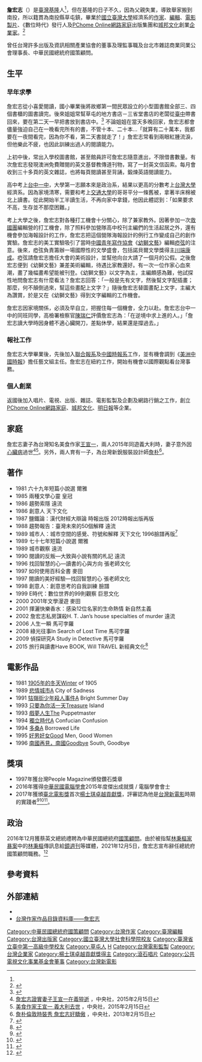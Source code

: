 {{Infobox_Person
| name = 詹宏志
| image = 2009 Click Award Hung-Tze Jan.jpg
| box_width = 180px
| occupation = [[PChome|PChome]]董事長
| period = 
| birth_name = 
| english_names = Hung-Tze Jan
| Sex = 男
| birth_date = {{birth_date_and_age|1956|3|12}}
| birth_place = [[臺灣|臺灣]][[南投縣|南投縣]][[草屯鎮|草屯鎮]]<ref name = "文訊 04月號/2021 第426期_2021">{{cite web | title = 文訊 04月號/2021 第426期 | url = https://books.google.com.tw/books?id=2x4nEAAAQBAJ&printsec=frontcover&hl=zh-TW#v=onepage&q&f=false | publisher = 文訊雜誌, 2021 | author = 作者：文訊編輯部 | language = zh-tw | date = 2021年3月31日 | access-date = 2021年12月7日 | archive-date = 2021年12月7日 | archive-url = https://web.archive.org/web/20211207022807/https://books.google.com.tw/books?id=2x4nEAAAQBAJ&printsec=frontcover&hl=zh-TW#v=onepage&q&f=false | dead-url = no }}</ref>
| death_date = 
| death_place = 
| nationality = {{ROC}}
| residence = 
| party = 
| religion = 
| spouse = [[王宣一|王宣一]]
| relatives = [[詹朴|詹朴]]
| alma_mater = [[臺中市立臺中第一高級中等學校|省立台中一中]]<br>[[國立臺灣大學|國立臺灣大學]]經濟系
| past = *《[[聯合報|聯合報]]》副刊編輯<br /><span style="color: blue;">（1978年3月-1979年2月）</span>
*《聯合報》萬象版主編<br /><span style="color: blue;">（1979年2月-1979年10月）</span>
*《[[工商時報|工商時報]]》副刊組主任<br /><span style="color: blue;">（1979年11月-1981年6月）</span>
*《[[中國時報|中國時報]]》藝文組主任<br /><span style="color: blue;">（1981年7月-1982年6月）</span>
*《[[時報周刊|時報周刊]]》總編輯<br /><span style="color: blue;">（1981年7月-1982年6月）</span>
*《[[美洲中國時報|美洲中國時報]]》藝文組主任<br /><span style="color: blue;">（1982年6月-1983年4月）紐約</span>
*[[滾石唱片|滾石唱片]]企劃部經理<br /><span style="color: blue;">（1983年4月-1983年12月）</span>
*[[中華電視台|中華電視台]]企劃部顧問<br /><span style="color: blue;">（1983年6月-1983年12月）</span>
*[[中國文化大學|中國文化大學]]廣告系講師<br /><span style="color: blue;">（1986年9月-1995年2月）</span>
*[[遠流出版公司|遠流出版公司]]總編輯<br /><span style="color: blue;">（1984年1月-1984年12月）</span>
*遠流出版公司總經理<br /><span style="color: blue;">（1985年1月-1991年6月）</span>
*[[波麗佳音|波麗佳音股份有限公司]]總經理<br /><span style="color: blue;">（1991年11月-1993年6月）</span>
*《[[商業周刊_(台灣)|商業周刊]]》發行人<br /><span style="color: blue;">（1988年11月-1993年6月）</span>
*《商業周刊》首席顧問<br /><span style="color: blue;">（1993年7月-）</span>
*遠流出版公司總經理<br /><span style="color: blue;">（1993年10月-1994年8月）</span>
*[[城邦文化|城邦文化]]董事長<br /><span style="color: blue;">（1995年11月-2005年7月）</span>
*[[城邦文化|電腦家庭出版集團]]發行人<br /><span style="color: blue;">（1996年9月-2005年7月）</span>
*[[TOM集團|TOM集團]]有限公司出版事業首席執行長<br /><span style="color: blue;">（2003年7月-2006年7月）</span>
*[[亞洲週刊|亞洲週刊有限公司]]董事長<br /><span style="color: blue;">（2005年7月）</span>
*[[台北市雜誌商業同業公會|台北市雜誌商業同業公會]]第三屆理事長<br /><span style="color: blue;">（2003年1月-2006年12月）</span>
*[[國立台灣大學社會科學院|國立台灣大學社會科學院]]新聞研究所兼任專技教師<br /><span style="color: blue;">（2007年1月-）</span>
*[[中華民國總統府國策顧問|中華民國總統府國策顧問]]<br /><span style="color: blue;">（2016年12月-2021年12月）</span>
| work = *六十九年短篇小說選
*鹽鐵論：漢代財經大辯論
*兩種文學心靈
*趨勢索隱
*趨勢報告：臺灣未來的50個解釋
*七十七年短篇小說選
*城市觀察
*閱讀的反叛：大致與小說有關的札記
*城市人：城市空間的感覺、符號和解釋
*找回智慧的心：讀書的心與方向
*如何使用百科全書
*閱讀的美好經驗：找回智慧的心
*創意人：創意思考的自我訓練
*E時代：數位世界的99則觀察
*2001年文學漫遊
*揮灑快樂香水：感染12位名家的生命熱情
*詹宏志私房謀殺
*人生一瞬
*綠光往事
*偵探研究
電影
* 《牯嶺街少年殺人事件》 
* 《1905 年的冬天》
* 《悲情城市》 
* 《只要為你活一天》 
* 《戲夢人生》 
* 《獨立時代》 
* 《多桑》 
* 《好男好女》 
* 《南國再見，南國》
| awards = 台灣People Magazine鑽石獎章
}}

'''詹宏志'''（{{bd|1956年|3月12日|catIdx=Jan詹}}）是[[臺灣|臺灣]][[南投縣|基隆]]人<ref name = "文訊 04月號/2021 第426期_2021" />，但在基隆的日子不久，因為父親失業，導致舉家搬到南投，所以籍貫為南投縣草屯鎮，畢業於[[國立臺灣大學|國立臺灣大學]]經濟系的[[作家|作家]]、[[編輯|編輯]]、[[電影製片|電影製片]]、《數位時代》發行人及[[PChome_Online網路家庭|PChome Online網路家庭]]出版集團和[[城邦文化|城邦文化]]創業[[企業家|企業家]]。<ref name = "旅行與讀書，原文名稱：Have BOOK: Will TRAVEL_2015">{{cite web | title = 旅行與讀書，原文名稱：Have BOOK: Will TRAVEL | url = http://www.books.com.tw/products/0010693602 | publisher = 新經典文化 | author = 詹宏志 | isbn = 9789865824471 | language = zh-tw | date = 2015-10-28 | access-date = 2016-04-30 | archive-date = 2021-04-20 | archive-url = https://web.archive.org/web/20210420163737/https://www.books.com.tw/products/0010693602 | dead-url = no }}</ref>

曾任台灣許多出版及資訊相關產業協會的董事及理監事職及台北市雜誌商業同業公會理事長、中華民國總統府國策顧問。

==生平==
===早年求學===
詹宏志從小喜愛閱讀，國小畢業後將故鄉第一間民眾設立的小型圖書館全部三、四個書櫃的圖書讀完。後來姐姐常幫草屯的地方書店－三省堂書店的老闆從[[臺中市|臺中]]帶書回來，要在第二天一早把書放到書店中。<ref>{{cite web |author1=writecy9 |title=三省堂：書香傳遞一甲子 |url=https://medium.com/@pjlover529/%E4%B8%89%E7%9C%81%E5%A0%82-%E6%9B%B8%E9%A6%99%E5%82%B3%E9%81%9E%E4%B8%80%E7%94%B2%E5%AD%90-65b2b1f0c57b |website=[[Medium|Medium]] |accessdate=2020-06-24 |archive-date=2021-04-20 |archive-url=https://web.archive.org/web/20210420163728/https://medium.com/@pjlover529/%E4%B8%89%E7%9C%81%E5%A0%82-%E6%9B%B8%E9%A6%99%E5%82%B3%E9%81%9E%E4%B8%80%E7%94%B2%E5%AD%90-65b2b1f0c57b |dead-url=no }}</ref> 不論姐姐在當天多晚回家，詹宏志都會儘量強迫自己在一晚看完所有的書，不管十本、二十本…「就算有二十萬本，我都要在一夜間看完，因為你不看，第二天書就走了！」詹宏志常看到兩眼紅腫流淚，但他樂此不疲，也因此訓練出過人的閱讀能力。

上初中後，常出入學校圖書館，甚至館員許可詹宏志隨意進出，不限借書數量。有次詹宏志發現澳洲免費贈閱的英文基督教傳道刊物，寫了一封英文信函索。每月會收到三十多頁的英文雜誌，也將每頁閱讀甚至背誦，鍛煉英語閱讀能力。

高中考上[[國立臺中第一高級中學|台中一中]]，大學第一志願本來是政治系，結果以更高的分數考上[[國立台灣大學|台灣大學]]經濟系。因為家境清寒，需要和考上[[國立交通大學|交通大學]]的哥哥平分一條舊被，拿著半床棉被北上讀書。從此開始半工半讀生活，不再向家中拿錢，他因此體認到：「如果要求不高，生存並不那麼困難。」

考上大學之後，詹宏志對各種打工機會十分關心，除了兼家教外。因著參加一次[[中國青年救國團|救國團]]編輯營的打工機會，除了照料參加營隊高中校刊主編們的生活起居之外，還有機會參加海報設計的工作，詹宏志把這個營隊海報設計的例行工作變成自己的創作實驗。詹宏志的美工實驗吸引了當時[[中國青年寫作協會|中國青年寫作協會]]《[[幼獅文藝|幼獅文藝]]》編輯[[瘂弦|瘂弦]]的注意。後來，瘂弦負責籌辦一場國際性的文學盛會，包括諾貝爾文學獎得主[[川端康成|川端康成]]。瘂弦請詹宏志擔任大會的美術設計，並幫他向台大請了一個月的公假。之後詹宏志便到《幼獅文藝》兼差美術編輯，待遇比家教還好。有一次一位作家心血來潮，畫了幾幅畫希望能被刊登。《幼獅文藝》以文字為主，主編頗感為難，他試探性地問詹宏志有什麼看法？詹宏志回答：「一般是先有文字，然後幫文字配插畫；那麼，何不顛倒過來，幫這些畫配上文字？」隨後詹宏志替圖畫配上文字，主編大為讚賞，於是又在《幼獅文藝》得到文字編輯的工作機會。

詹宏志因家境關係，必須及早自立，把握住每一個機會，全力以赴。詹宏志台中一中的同班同學，高檢署檢察官[[陳瑞仁|陳瑞仁]]評價詹宏志為：「在逆境中求上進的人。」「詹宏志讀大學時因身體不適心臟開刀，差點休學，結果還是撐過去。」

===報社工作===
詹宏志大學畢業後，先後加入[[聯合報系|聯合報系]]及[[中國時報系|中國時報系]]工作，並有機會調到《[[美洲中國時報|美洲中國時報]]》擔任藝文組主任。詹宏志在紐約工作，開始有機會以國際觀點看台灣事務。

===個人創業===
返國後加入唱片、電視、出版、雜誌、電影監製及企劃及網路行銷之工作，創立[[PChome_Online網路家庭|PChome Online網路家庭]]、[[城邦文化|城邦文化]]、[[明日報|明日報]]等企業。

==家庭==
詹宏志妻子為台灣知名美食作家[[王宣一|王宣一]]，兩人2015年同遊義大利時，妻子意外因[[心臟病|心臟病]]過世<ref>[http://www.cna.com.tw/news/aopl/201502150277-1.aspx 詹宏志證實妻子王宣一在義猝逝] {{Wayback|url=http://www.cna.com.tw/news/aopl/201502150277-1.aspx |date=20150216090748 }}，中央社，2015年2月15日</ref><ref>[http://www.cna.com.tw/news/firstnews/201502155015-1.aspx 美食作家王宣一 義大利去世] {{Wayback|url=http://www.cna.com.tw/news/firstnews/201502155015-1.aspx |date=20150216013458 }}，中央社，2015年2月15日</ref>。另外，兩人育有一子，為台灣新銳服裝設計師[[詹朴|詹朴]]<ref>[http://www.cna.com.tw/news/firstnews/201302160020-1.aspx 詹朴倫敦時裝秀 詹宏志好驕傲] {{Wayback|url=http://www.cna.com.tw/news/firstnews/201302160020-1.aspx |date=20150216130905 }}，中央社，2013年2月15日</ref>。

==著作==
*1981 六十九年短篇小說選 爾雅
*1985 兩種文學心靈 皇冠
*1986 趨勢索隱 遠流
*1986 創意人 天下文化
*1987 鹽鐵論：漢代財經大辯論 時報出版 2012時報出版再版
*1988 趨勢報告：臺灣未來的50個解釋 遠流
*1989 城市人：城市空間的感覺、符號和解釋 天下文化 1996臉譜再版<ref>{{cite news |author1=余友梅 |title=新書介紹 城市人 |work=經濟日報 |date=1989-08-04}}</ref>
*1989 七十七年短篇小說選 爾雅
*1989 城市觀察 遠流
*1990 閱讀的反叛—大致與小說有關的札記 遠流
*1996 找回智慧的心—讀書的心與方向 張老師文化
*1997 如何使用百科全書 麥田
*1997 閱讀的美好經驗—找回智慧的心 張老師文化
*1998 創意人：創意思考的自我訓練 臉譜
*1999 E時代：數位世界的99則觀察 巨思文化
*2000 2001年文學漫遊 麥田
*2001 揮灑快樂香水：感染12位名家的生命熱情 新自然主義
*2002 詹宏志私房謀殺H. T. Jan’s house specialties of murder 遠流
*2006 人生一瞬 馬可孛羅
*2008 綠光往事In Search of Lost Time 馬可孛羅
*2009 偵探研究A Study in Detective 馬可孛羅
*2015 旅行與讀書Have BOOK, Will TRAVEL 新經典文化<ref name = "文學家介紹::: 首頁 >認識文學家 > 文學家介紹_2021"> {{cite web | title = 文學家介紹::: 首頁 > 認識文學家 > 文學家介紹 | url = http://literature.nthcc.gov.tw/literature/03list/03-list-main.php?bull_id=149 | publisher = 南投縣文學資料館 | language = zh-tw | accessdate = 2021-12-07 | archive-date = 2021-12-07 | archive-url = https://web.archive.org/web/20211207021427/http://literature.nthcc.gov.tw/literature/03list/03-list-main.php?bull_id=149 | dead-url = no }}</ref>

==電影作品==
*1981 [[1905年的冬天|1905年的冬天]]Winter of 1905
*1989 [[悲情城市|悲情城市]]A City of Sadness
*1991 [[牯嶺街少年殺人事件|牯嶺街少年殺人事件]]A Bright Summer Day
*1993 [[只要為你活一天_(1993年電影)|只要為你活一天]]Treasure Island
*1993 [[戲夢人生|戲夢人生]]The Puppetmaster
*1994 [[獨立時代|獨立時代]]A Confucian Confusion
*1994 [[多桑_(電影)|多桑]]A Borrowed Life
*1995 [[好男好女|好男好女]]Good Men, Good Women 
*1996 [[南國再見，南國|南國再見，南國]]Goodbye South, Goodbye

==獎項==
* 1997年獲台灣People Magazine頒發鑽石獎章
* 2016年獲得[[中華民國電腦學會|中華民國電腦學會]]2015年度傑出成就獎 / 電腦學會會士
* 2017年獲頒[[臺北電影獎|臺北電影獎]]首次[[楊士琪卓越貢獻獎|楊士琪卓越貢獻獎]]，評審認為他是[[台灣新浪潮電影|台灣新電影]]時期的實踐者<ref>{{cite news|title=詹宏志獲北影頒卓越貢獻獎|publisher=中國時報|url=http://www.chinatimes.com/newspapers/20170519000707-260112|date=2017-05-19|author=潘鈺楨|accessdate=2018-04-24|language=zh-hant|archive-date=2020-04-15|archive-url=https://web.archive.org/web/20200415074827/https://www.chinatimes.com/newspapers/20170519000707-260112|dead-url=no}}</ref><ref>{{cite news|title=北影首屆楊士琪卓越貢獻獎 詹宏志獲獎|publisher=中央社|url=http://www.cna.com.tw/news/amov/201707150276-1.aspx|date=2017-07-15|author=江佩凌|accessdate=2017-07-17|language=zh-hant|archive-date=2017-12-24|archive-url=https://web.archive.org/web/20171224211104/http://www.cna.com.tw/news/amov/201707150276-1.aspx|dead-url=no}}</ref><ref>{{cite news|title=台北電影節「楊士琪卓越貢獻獎」 首屆得主詹宏志|publisher=自由日報|url=http://ent.ltn.com.tw/news/breakingnews/2133163|date=2017-07-15|author=何世昌|accessdate=2017-07-17|language=zh-hant|archive-date=2020-12-03|archive-url=https://web.archive.org/web/20201203141628/https://ent.ltn.com.tw/news/breakingnews/2133163|dead-url=no}}</ref>。

== 政治 ==
2016年12月獲蔡英文總統禮聘為中華民國總統府[[國策顧問|國策顧問]]。由於被指幫[[林秉樞家暴案|林秉樞家暴案]]中的[[林秉樞|林秉樞]]傳訊息給[[鏡週刊|鏡週刊]]等媒體，2021年12月5日，詹宏志宣布辭任總統府國策顧問職務。<ref>{{cite news |title=捲入高嘉瑜家暴案 詹宏志辭國策顧問 府「尊重」 |url=https://udn.com/news/story/122580/5940053 |accessdate=2021-12-06 |archive-date=2021-12-06 |archive-url=https://web.archive.org/web/20211206061114/https://udn.com/news/story/122580/5940053 |dead-url=no }}</ref>

==參考資料==
{{reflist}}

==外部連結==
*{{facebook|eCommerceClassJan|詹宏志電子商務學堂}}
*[https://db.nmtl.gov.tw/site4/s6/writerinfo?id=2072 台灣作家作品目錄資料庫——詹宏志] {{Wayback|url=https://db.nmtl.gov.tw/site4/s6/writerinfo?id=2072 |date=20220101020355 }}

{{楊士琪卓越貢獻獎}}

{{DEFAULTSORT:Zhan詹}}
[[Category:中華民國總統府國策顧問|Category:中華民國總統府國策顧問]]
[[Category:台灣作家|Category:台灣作家]]
[[Category:臺灣編輯|Category:臺灣編輯]]
[[Category:台灣出版家|Category:台灣出版家]]
[[Category:國立臺灣大學社會科學院校友|Category:國立臺灣大學社會科學院校友]]
[[Category:臺灣省立臺中第一高級中學校友|Category:臺灣省立臺中第一高級中學校友]]
[[Category:草屯人|Category:草屯人]]
[[Category:詹姓|H]]
[[Category:台灣電影監製|Category:台灣電影監製]]
[[Category:台灣企業家|Category:台灣企業家]]
[[Category:楊士琪卓越貢獻獎得主|Category:楊士琪卓越貢獻獎得主]]
[[Category:滾石唱片|Category:滾石唱片]]
[[Category:公共電視文化事業基金會董事|Category:公共電視文化事業基金會董事]]
[[Category:台灣新電影|Category:台灣新電影]]